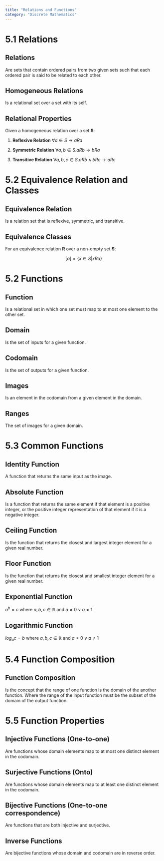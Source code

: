 ```yaml
---
title: "Relations and Functions"
category: "Discrete Mathematics"
---
```


# 5.1 Relations

## Relations
Are sets that contain ordered pairs from two given sets such that each ordered pair 
is said to be related to each other.

## Homogeneous Relations
Is a relational set over a set with its self.

## Relational Properties
Given a homogeneous relation over a set **S**:

1. **Reflexive Relation** $\forall a \in S \to a R a$

2. **Symmetric Relation** $\forall a,b \in S. a R b \to b R a$

3. **Transitive Relation** $\forall a,b,c \in S. a R b \land b R c \to a R c$

# 5.2 Equivalence Relation and Classes

## Equivalence Relation
Is a relation set that is reflexive, symmetric, and transitive.

## Equivalence Classes
For an equivalence relation **R** over a non-empty set **S**:

$$
[a] = \{ x \in S | x R a \}
$$

# 5.2 Functions

## Function
Is a relational set in which one set must map to at most one element to 
the other set.

## Domain
Is the set of inputs for a given function.

## Codomain
Is the set of outputs for a given function.

## Images
Is an element in the codomain from a given element in the domain.

## Ranges
The set of images for a given domain.

# 5.3 Common Functions

## Identity Function
A function that returns the same input as the image.

## Absolute Function
Is a function that returns the same element if that element is a 
positive integer, or the positive integer representation of that 
element if it is a negative integer.

## Ceiling Function
Is the function that returns the closest and largest integer element 
for a given real number.

## Floor Function
Is the function that returns the closest and smallest integer element 
for a given real number.

## Exponential Function
$a^b=c$ where $a, b, c \in \mathbb{R}$ and $a \neq 0 \lor a \neq 1$

## Logarithmic Function
$log_ac=b$ where $a, b, c \in \mathbb{R}$ and $a \neq 0 \lor a \neq 1$

# 5.4 Function Composition

## Function Composition
Is the concept that the range of one function is the domain of the another function. 
Where the range of the input function must be the subset of the domain of the 
output function.

# 5.5 Function Properties

## Injective Functions (One-to-one)
Are functions whose domain elements map to at most one distinct element in the 
codomain.

## Surjective Functions (Onto)
Are functions whose domain elements map to at least one distinct element in 
the codomain.

## Bijective Functions (One-to-one correspondence)
Are functions that are both injective and surjective.

## Inverse Functions
Are bijective functions whose domain and codomain are in reverse order.